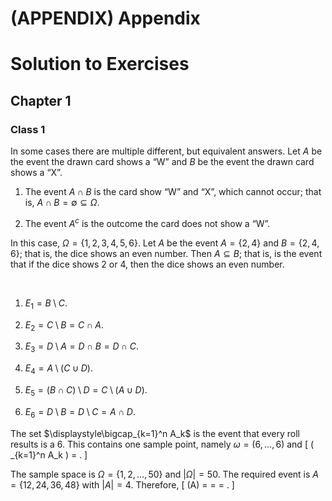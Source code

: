 # (APPENDIX) Appendix {-}

# Solution to Exercises {-}

## Chapter 1 {-}

### Class 1 {-}

:::{.proof name="Solution to exercise \@ref(exr:cards40)"}
In some cases there are multiple different, but equivalent answers. Let $A$ be the event the drawn card shows a "W" and $B$ be the event the drawn card shows a "X". 

1. The event $A\cap B$ is the card show "W" and "X", which cannot occur; that is, $A \cap B = \emptyset\subseteq \Omega$.

2. The event $A^c$ is the outcome the card does not show a "W".
:::

:::{.proof name="Solution to exercise \@ref(exr:dice1)"}
In this case, $\Omega = \{1, 2, 3, 4, 5, 6\}$. Let $A$ be the event $A=\{2,4\}$ and $B=\{2,4,6\}$; that is, the dice shows an even number. Then $A\subseteq B$; that is, is the event that if the dice shows 2 or 4, then the dice shows an even number.
:::

:::{.proof name="Solution to exercise \@ref(exr:dice2)"}
&nbsp;

1. $E_1 = B \setminus C$.

2. $E_2 = C \setminus B = C \cap A$.

3. $E_3 = D \setminus A = D \cap B = D \cap C$.

4. $E_4 = A \setminus (C \cup D)$.

5. $E_5 = (B \cap C) \setminus D = C \setminus (A \cup D)$.

6. $E_6 = D \setminus B = D \setminus C = A \cap D$.
:::

:::{.proof name="Solution to exercise \@ref(exr:dice3)"}
The set $\displaystyle\bigcap_{k=1}^n A_k$ is the event that every roll results is a 6. This contains one sample point, namely $\omega = (6,\ldots, 6)$ and
\[
\mathbf{P} \left(
\bigcap_{k=1}^n A_k
\right)
=
\frac{1}{6^n}.
\]
:::

:::{.proof name="Solution to exercise \@ref(exr:integer)"}
The sample space is $\Omega = \{ 1, 2, \ldots, 50 \}$ and $| \Omega | = 50$. The required event is $A = \{ 12, 24, 36, 48 \}$ with $|A| = 4$. Therefore,
\[
\mathbf{P}(A) = \frac{ |A| }{|\Omega|} = \frac{4}{50} = \frac{2}{25}.
\]
:::
